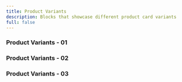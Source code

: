 ```yaml
---
title: Product Variants
description: Blocks that showcase different product card variants
full: false
---
```


### Product Variants - 01
<ComponentPreview 
  name="product-variant-01-block"
  classNameComponentContainer='' 
/>

### Product Variants - 02
<ComponentPreview 
  name="product-variant-02-block"
  classNameComponentContainer='' 
/>

### Product Variants - 03
<ComponentPreview 
  name="product-variant-03-block"
  classNameComponentContainer=''
/>

